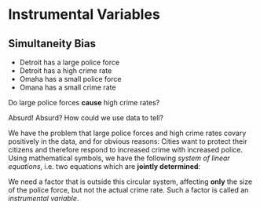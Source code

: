 # Instrumental Variables {#IV}

## Simultaneity Bias

* Detroit has a large police force
* Detroit has a high crime rate
* Omaha has a small police force
* Omana has a small crime rate

Do large police forces **cause** high crime rates?

Absurd! Absurd? How could we use data to tell?

We have the problem that large police forces and high crime rates covary positively in the data, and for obvious reasons: Cities want to protect their citizens and therefore respond to increased crime with increased police. Using mathematical symbols, we have the following *system of linear equations*, i.e. two equations which are **jointly determined**:


\begin{align*}
\text{crime}_{it} &= f(\text{police}_{it}) \\
\text{police}_{it}&= g(\text{crime}_{it} )
\end{align*}

We need a factor that is outside this circular system, affecting **only** the size of the police force, but not the actual crime rate. Such a factor is called an *instrumental variable*.

